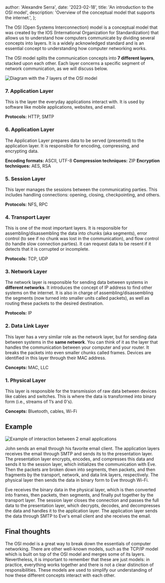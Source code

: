 
  author: 'Alexandre Serra',
  date: '2023-02-18',
  title: 'An introduction to the OSI model',
  description: 'Overview of the conceptual model that supports the internet.',
};


The OSI (Open Systems Interconnection) model is a conceptual model that was created by the IOS (International Organization for Standardization) that allows us to understand how computers communicate by dividing several concepts into layers. It is a widely acknowledged standard and is an essential concept to understanding how computer networking works.

The OSI model splits the communication concepts into **7 different layers**, stacked upon each other. Each layer concerns a specific segment of network communication, as we will discuss below.

<Image src={osiModel} alt="Diagram with the 7 layers of the OSI model" />

### 7. Application Layer

This is the layer the everyday applications interact with. It is used by software like mobile applications, websites, and email.

**Protocols:** HTTP, SMTP

### 6. Application Layer

The Application Layer prepares data to be served (presented) to the application layer. It is responsible for encoding, compressing, and encrypting data.

**Encoding formats:** ASCII, UTF-8
**Compression techniques:** ZIP
**Encryption techniques:** AES, RSA

### 5. Session Layer

This layer manages the sessions between the communicating parties. This includes handling connections: opening, closing, checkpointing, and others.

**Protocols:** NFS, RPC

### 4. Transport Layer

This is one of the most important layers. It is responsible for assembling/disassembling the data into chunks (aka segments), error control (to see if no chunk was lost in the communication), and flow control (to handle slow connection parties). It can request data to be resent if it detects that it is corrupted or incomplete.

**Protocols:** TCP, UDP

### 3. Network Layer

The network layer is responsible for sending data between systems in **different networks**. It introduces the concept of IP address to find other systems on the internet. It is also in charge of assembling/disassembling the segments (now turned into smaller units called packets), as well as routing these packets to the desired destination.

**Protocols:** IP

### 2. Data Link Layer

This layer has a very similar role as the network layer, but for sending data between systems in the **same network**. You can think of it as the layer that handles the communication between your computer and your router. It breaks the packets into even smaller chunks called frames. Devices are identified in this layer through their MAC address.

**Concepts:** MAC, LLC

### 1. Physical Layer

This layer is responsible for the transmission of raw data between devices like cables and switches. This is where the data is transformed into binary form (i.e., streams of 1’s and 0's).

**Concepts:** Bluetooth, cables, Wi-Fi

## Example

<Image src={interactionExample} alt="Example of interaction between 2 email applications" />

John sends an email through his favorite email client. The application layers receives the email through SMTP and sends its to the presentation layer. The presentation layer encrypts, encodes, and compresses this data and sends it to the session layer, which initializes the communication with Eve. Then the packets are broken down into segments, then packets, and then fragments by the transport, network, and data link layers, respectively. The physical layer then sends the data in binary form to Eve through Wi-Fi.

Eve receives the binary data in the physical layer, which is then converted into frames, then packets, then segments, and finally put together by the transport layer. The session layer closes the connection and passes the full data to the presentation layer, which decrypts, decodes, and decompresses the data and handles it to the application layer. The application layer sends the data through SMTP to Eve's email client and she receives the email.

## Final thoughts

The OSI model is a great way to break down the essentials of computer networking. There are other well-known models, such as the TCP/IP model which is built on top of the OSI model and merges some of its layers. Nevertheless, it is important to remember that these are just models: in practice, everything works together and there is not a clear distinction of responsibilities. These models are used to simplify our understanding of how these different concepts interact with each other.
